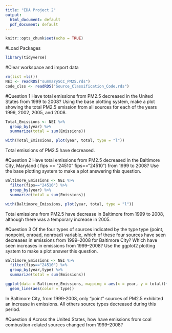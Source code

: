 ```yaml
---
title: "EDA Project 2"
output:
  html_document: default
  pdf_document: default
---
```


```r
knitr::opts_chunk$set(echo = TRUE)
```

#Load Packages
```r
library(tidyverse)
```

#Clear workspace and import data
```r
rm(list =ls())
NEI <- readRDS("summarySCC_PM25.rds")
code_clss <- readRDS("Source_Classification_Code.rds")
```

#Question 1
Have total emissions from PM2.5 decreased in the United States from 1999 to 2008? Using the base plotting system, make a plot showing the total PM2.5 emission from all sources for each of the years 1999, 2002, 2005, and 2008.
```r
Total_Emissions <- NEI %>% 
  group_by(year) %>% 
  summarize(total = sum(Emissions))

with(Total_Emissions, plot(year, total, type = "l"))
```
Total emissions of PM2.5 have decreased.

#Question 2
Have total emissions from PM2.5 decreased in the Baltimore City, Maryland (
fips == "24510"\color{red}{\verb|fips == "24510"|}
fips=="24510") from 1999 to 2008? Use the base plotting system to make a plot answering this question.

```r
Baltimore_Emissions <- NEI %>% 
  filter(fips=="24510") %>% 
  group_by(year) %>% 
  summarize(total = sum(Emissions))

with(Baltimore_Emissions, plot(year, total, type = "l"))
```
Total emissions from PM2.5 have decrease in Baltimore from 1999 to 2008, although there was a temporary increase in 2005.

#Question 3
Of the four types of sources indicated by the type\color{red}{\verb|type|} type (point, nonpoint, onroad, nonroad) variable, which of these four sources have seen decreases in emissions from 1999–2008 for Baltimore City? Which have seen increases in emissions from 1999–2008? Use the ggplot2 plotting system to make a plot answer this question.

```r
Baltimore_Emissions <- NEI %>% 
  filter(fips=="24510") %>% 
  group_by(year,type) %>% 
  summarize(total = sum(Emissions))

ggplot(data = Baltimore_Emissions, mapping = aes(x = year, y = total))+
  geom_line(aes(color = type))

```
In Baltimore City, from 1999-2008, only "point" sources of PM2.5 exhibited an increase in emissions. All others source types decreased during this period.

#Question 4
Across the United States, how have emissions from coal combustion-related sources changed from 1999–2008?
